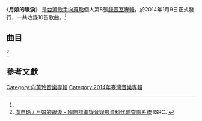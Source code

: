 {{Infobox Album
| Name  = 月娘的眼淚
| Type  = 專輯
| Cover  = Mika Xiang 2014.jpg
| Artist  = [[向蕙玲|向蕙玲]]
| Released   = 2014年1月9日<ref name="fiveMusic">[http://www.5music.com.tw/CDList-C.asp?cdno=435385678653 向蕙玲 / 月娘的眼淚 - 五大唱片] FIVEMUSIC. {{zh-tw}}</ref>
| Recorded  = 2013年10月20日
| Genre = [[台語流行音樂|台語流行音樂]]
| Length = 
| Label = [[豪記唱片|豪記唱片]]
| Producer = 巴布
| Last album = [[為愛請求|為愛請求]]<br/><small>2011年</small>
| This album = '''月娘的眼淚'''<br/><small>2014年</small>
| Next album = [[幸福的嫁妝|幸福的嫁妝]]<br/><small>2015年</small>
}}
《'''月娘的眼淚'''》 是[[台灣|台灣]][[歌手|歌手]][[向蕙玲|向蕙玲]]個人第8張[[錄音室專輯|錄音室專輯]]，於2014年1月9日正式發行，一共收錄10首歌曲。<ref name="fiveMusic"/>

==曲目==
<ref>[http://isrc.ncl.edu.tw/music_view.aspx?item=13292 向蕙玲 / 月娘的眼淚 - 國際標準錄音錄影資料代碼查詢系統] {{Wayback|url=http://isrc.ncl.edu.tw/music_view.aspx?item=13292 |date=20140112140618 }} ISRC. {{zh-tw}}</ref>
{{Tracklist
| title1 = 兩字愛情
| music1 = 石國人
| lyrics1 = 石國人
| arranger1 = 項仲為     
| longnote1 = 
| length1 = 

| title2 = 口紅
| music2 = [[江志豐|江志豐]]
| lyrics2 = [[江志豐|江志豐]]
| arranger2 = 張振-{杰}-
| longnote2 = 
| length2 = 

| title3 = 月娘的眼淚
| music3 = 石國人
| lyrics3 = 石國人
| arranger3 = 張振-{杰}-
| longnote3 = 民視《[[風水世家|風水世家]]》片尾曲<br>三立《[[世間情|世間情]]》片尾曲<br>三立《[[戲說台灣|戲說台灣]]》片尾曲
| length3 = 

| title4 = 為愛犧牲
| music4 = 吳梵
| lyrics4 = 吳梵
| arranger4 = 張振-{杰}-
| longnote4 = 
| length4 = 

| title5 = 天頂的嫦娥
| music5 = 朱立勛
| lyrics5 = 朱立勛
| arranger5 = 項仲為
| longnote5 = 
| length5 = 

| title6 = 只剩這麼多
| music6 = 蕭蔓萱
| lyrics6 = 巴布
| arranger6 = 項仲為
| longnote6 = 
| length6 = 

| title7 = 依依不捨
| music7 = 陳碩彥
| lyrics7 = 陳碩彥
| arranger7 = 張振-{杰}-
| longnote7 = 
| length7 = 

| title8 = 空嘴薄舌
| music8 = 廖偉志
| lyrics8 = 廖偉志
| arranger8 = 項仲為
| longnote8 = 
| length8 = 

| title9 = 你你你
| music9 = 蕭蔓萱
| lyrics9 = 巴布
| arranger9 = 屠穎
| longnote9 = 
| length9 = 

| title10 = 虛偽的偎靠
| music10 = 蕭蔓萱
| lyrics10 = 巴布
| arranger10 = 洪信傑
| longnote10 = 
| length10 = 

| total_length = 
}}

==參考文獻==
<references/>
[[Category:向蕙玲音樂專輯|Category:向蕙玲音樂專輯]]
[[Category:2014年臺灣音樂專輯|Category:2014年臺灣音樂專輯]]